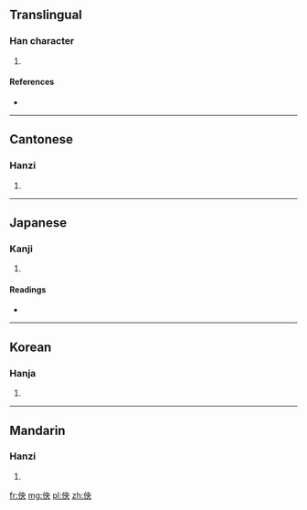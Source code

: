 ==Translingual==

===Han character===
{{Han char|rn=9|rad=人|as=05|sn=7|four=2523<sub>0</sub>|canj=人中月大 (OLBK)}}

# {{defn|Han|sort=人05}}

====References====
* {{Han ref|kx=0098.120|dkj=00508|dj=0208.020|hdz=10133.060|uh=4F52|ud=20306|bh=CA62|bd=51810}}

----

==Cantonese==

===Hanzi===
{{yue-hanzi|jyut=|y=yeung2}}

# {{defn|Cantonese|sort=人05}}

----

==Japanese==

===Kanji===
{{ja-kanji|grade=|rs=人05}}

# {{defn|Japanese|sort=人05}}

====Readings====
* {{ja-readings|on=[[あう]] (au), [[よう]] (yō)|kun=[[あおぐ]] (aogu), [[あおむけ]] (aomuke), [[たのしむ]] (tanoshimu)}}

----

==Korean==

===Hanja===
{{ko-hanja|hangeul=앙|rv=ang|mr=ang}}

# {{defn|Korean|sort=人05}}

----

==Mandarin==

===Hanzi===
{{cmn-hanzi|pin=[[yāng]] ([[yang1]])|wg=yang<sup>1</sup>}}

# {{defn|Mandarin|sort=人05}}

[[fr:佒]]
[[mg:佒]]
[[pl:佒]]
[[zh:佒]]